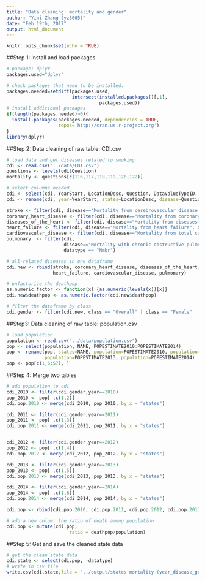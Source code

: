 ```yaml
---
title: "Data cleaning: mortality and gender"
author: "Yini Zhang (yz3005)"
date: "Feb 19th, 2017"
output: html_document
---
```


```r
knitr::opts_chunk$set(echo = TRUE)
```

##Step 1: Install and load packages
```r
# package: dplyr
packages.used="dplyr"

# check packages that need to be installed.
packages.needed=setdiff(packages.used, 
                        intersect(installed.packages()[,1], 
                                  packages.used))
# install additional packages
if(length(packages.needed)>0){
  install.packages(packages.needed, dependencies = TRUE,
                   repos='http://cran.us.r-project.org')
}
library(dplyr)
```

##Step 2: Data cleaning of raw table: CDI.csv
```r
# load data and get diseases related to smoking
cdi <- read.csv("../data/CDI.csv")
questions <- levels(cdi$Question)
mortality <- questions[c(116,117,118,119,120,122)]

# select columns needed
cdi <- select(cdi, YearStart, LocationDesc, Question, DataValueTypeID, DataValue, Stratification1)
cdi <- rename(cdi, year=YearStart, states=LocationDesc, disease=Question, datatype=DataValueTypeID, deathpop=DataValue, class=Stratification1)

stroke <- filter(cdi, disease=="Mortality from cerebrovascular disease (stroke)", datatype == "Nmbr")
coronary_heart_disease <- filter(cdi, disease=="Mortality from coronary heart disease", datatype == "Nmbr")
diseases_of_the_heart <- filter(cdi, disease=="Mortality from diseases of the heart", datatype == "Nmbr")
heart_failure <- filter(cdi, disease=="Mortality from heart failure", datatype == "Nmbr")
cardiovascular_disease <- filter(cdi, disease=="Mortality from total cardiovascular disease", datatype == "Nmbr")
pulmonary  <- filter(cdi, 
                     disease=="Mortality with chronic obstructive pulmonary disease as underlying or contributing cause among adults aged >=45 years",
                     datatype == "Nmbr")

# all-related diseases in one dataframe
cdi.new <- rbind(stroke, coronary_heart_disease, diseases_of_the_heart,
                 heart_failure, cardiovascular_disease, pulmonary)

# unfactorize the deathpop 
as.numeric.factor <- function(x) {as.numeric(levels(x))[x]}
cdi.new$deathpop <- as.numeric.factor(cdi.new$deathpop)

# filter the dataframe by class
cdi.gender <- filter(cdi.new, class == "Overall" | class == "Female" | class == "Male")
```

##Step3: Data cleaning of raw table: population.csv
```r
# load population
population <- read.csv("../data/population.csv")
pop <- select(population, NAME, POPESTIMATE2010:POPESTIMATE2014)
pop <- rename(pop, states=NAME, population=POPESTIMATE2010, population=POPESTIMATE2011, population=POPESTIMATE2012,
              population=POPESTIMATE2013, population=POPESTIMATE2014)
pop <- pop[c(1,6:57), ]
```

##Step 4: Merge two tables
```r
# add population to cdi
cdi_2010 <- filter(cdi.gender,year==2010)
pop_2010 <- pop[ ,c(1,2)]
cdi.pop.2010 <- merge(cdi_2010, pop_2010, by.x = "states")

cdi_2011 <- filter(cdi.gender,year==2011)
pop_2011 <- pop[ ,c(1,3)]
cdi.pop.2011 <- merge(cdi_2011, pop_2011, by.x = "states")


cdi_2012 <- filter(cdi.gender,year==2012)
pop_2012 <- pop[ ,c(1,4)]
cdi.pop.2012 <- merge(cdi_2012, pop_2012, by.x = "states")

cdi_2013 <- filter(cdi.gender,year==2013)
pop_2013 <- pop[ ,c(1,5)]
cdi.pop.2013 <- merge(cdi_2013, pop_2013, by.x = "states")

cdi_2014 <- filter(cdi.gender,year==2014)
pop_2014 <- pop[ ,c(1,6)]
cdi.pop.2014 <- merge(cdi_2014, pop_2014, by.x = "states")

cdi.pop <- rbind(cdi.pop.2010, cdi.pop.2011, cdi.pop.2012, cdi.pop.2013, cdi.pop.2014)

# add a new colum: the ratio of death among population
cdi.pop <- mutate(cdi.pop,
                       ratio = deathpop/population)
```

##Step 5: Get and save the cleaned state data
```r
# get the clean state data
cdi.state <- select(cdi.pop, -datatype)
# write in csv file
write.csv(cdi.state,file = "../output/states mortality (year_disease_gender).csv")
```


